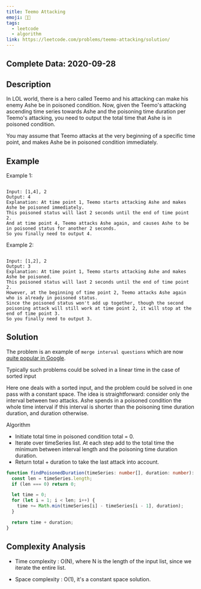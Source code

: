 ```yaml
---
title: Teemo Attacking
emoji: 👨‍💻
tags:
  - leetcode
  - algorithm
link: https://leetcode.com/problems/teemo-attacking/solution/
---
```


## Complete Data: 2020-09-28

## Description

In LOL world, there is a hero called Teemo and his attacking can make his enemy Ashe be in poisoned condition. Now, given the Teemo's attacking ascending time series towards Ashe and the poisoning time duration per Teemo's attacking, you need to output the total time that Ashe is in poisoned condition.

You may assume that Teemo attacks at the very beginning of a specific time point, and makes Ashe be in poisoned condition immediately.

## Example

Example 1:

```

Input: [1,4], 2
Output: 4
Explanation: At time point 1, Teemo starts attacking Ashe and makes Ashe be poisoned immediately.
This poisoned status will last 2 seconds until the end of time point 2.
And at time point 4, Teemo attacks Ashe again, and causes Ashe to be in poisoned status for another 2 seconds.
So you finally need to output 4.
```

Example 2:

```

Input: [1,2], 2
Output: 3
Explanation: At time point 1, Teemo starts attacking Ashe and makes Ashe be poisoned.
This poisoned status will last 2 seconds until the end of time point 2.
However, at the beginning of time point 2, Teemo attacks Ashe again who is already in poisoned status.
Since the poisoned status won't add up together, though the second poisoning attack will still work at time point 2, it will stop at the end of time point 3.
So you finally need to output 3.
```

## Solution

The problem is an example of `merge interval questions` which are now [quite popular in Google](https://leetcode.com/discuss/interview-question/280433/Google-or-Phone-screen-or-Program-scheduling).

Typically such problems could be solved in a linear time in the case of sorted input

Here one deals with a sorted input, and the problem could be solved in one pass with a constant space. The idea is straightforward: consider only the interval between two attacks. Ashe spends in a poisoned condition the whole time interval if this interval is shorter than the poisoning time duration duration, and duration otherwise.

Algorithm

- Initiate total time in poisoned condition total = 0.
- Iterate over timeSeries list. At each step add to the total time the minimum between interval length and the poisoning time duration duration.
- Return total + duration to take the last attack into account.

```ts
function findPoisonedDuration(timeSeries: number[], duration: number): number {
  const len = timeSeries.length;
  if (len === 0) return 0;

  let time = 0;
  for (let i = 1; i < len; i++) {
    time += Math.min(timeSeries[i] - timeSeries[i - 1], duration);
  }

  return time + duration;
}
```

## Complexity Analysis

- Time complexity : O(N), where N is the length of the input list, since we iterate the entire list.

- Space complexity : O(1), it's a constant space solution.

